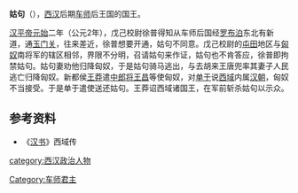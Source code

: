 '''姑句'''（{{bd|？||2年|}}），[[西汉|西汉]]后期[[车师|车师]]后王国的国王。

[[汉平帝|汉平帝]][[元始_(西汉)|元始]]二年（公元2年），戊己校尉徐普得知从车师后国经[[罗布泊|罗布泊]]东北有新道，通[[玉门关|玉门关]]，往来差近，徐普想要开通，姑句不同意。戊己校尉的[[屯田|屯田]]地区与[[匈奴|匈奴]]南将军的辖区相邻，界限不分明，召请姑句来作证，姑句也不肯答应，徐普即拘禁姑句。姑句妻劝他归降匈奴，于是姑句骑马逃出，与去胡来王唐兜率其妻子人民逃亡归降匈奴。新都侯[[王莽|王莽]]遣[[中郎将|中郎将]][[王昌|王昌]]等使匈奴，对[[单于|单于]]说[[西域|西域]]内属[[汉朝|汉朝]]，匈奴不当接受。于是单于遣使送还姑句。王莽诏西域诸国王，在军前斩杀姑句以示众。
==参考资料==
*《[[汉书|汉书]]》西域传
{{start box}}
{{s-bef|before=[[兜莫|兜莫]]}}
{{s-ttl|title=[[车师|车师]]後部王|years=？—2年}}
{{s-aft|after=[[须置离|须置离]]}}
{{end box}}
[[Category:车师君主|Category:车师君主]]
[[category:西汉政治人物|category:西汉政治人物]]